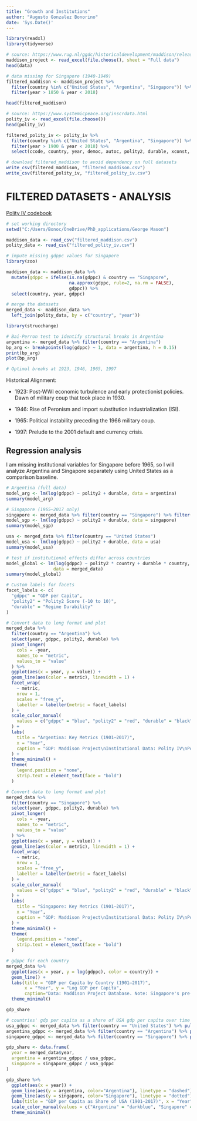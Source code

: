 ```yaml
---
title: "Growth and Institutions"
author: "Augusto Gonzalez Bonorino"
date: 'Sys.Date()'
---
```



```r
library(readxl)
library(tidyverse)

# source: https://www.rug.nl/ggdc/historicaldevelopment/maddison/releases/maddison-project-database-2023?lang=en
maddison_project <- read_excel(file.choose(), sheet = "Full data")
head(data)
```

```r
# data missing for Singapore (1940-1949)
filtered_maddison <- maddison_project %>%
  filter(country %in% c("United States", "Argentina", "Singapore")) %>%
  filter(year > 1850 & year < 2018)

head(filtered_maddison)
```


```r
# source: https://www.systemicpeace.org/inscrdata.html
polity_iv <- read_excel(file.choose())
head(polity_iv)
```

```r
filtered_polity_iv <- polity_iv %>%
  filter(country %in% c("United States", "Argentina", "Singapore")) %>%
  filter(year > 1900 & year < 2018) %>%
  select(ccode, country, year, democ, autoc, polity2, durable, xconst, parcomp, exrec, regtrans, sf)
```

```r
# download filtered_maddison to avoid dependency on full datasets
write_csv(filtered_maddison, "filtered_maddison.csv")
write_csv(filtered_polity_iv, "filtered_polity_iv.csv")
```

# FILTERED DATASETS - ANALYSIS

[Polity IV codebook](https://web.mit.edu/efogg/Public/PolisciLab/Data/p4manualv2006.pdf)

```r
# set working directory
setwd("C:/Users/Bonoc/OneDrive/PhD_applications/George Mason")
```


```r
maddison_data <- read_csv("filtered_maddison.csv")
polity_data <- read_csv("filtered_polity_iv.csv")
```

```r
# impute missing gdppc values for Singapore
library(zoo)

maddison_data <- maddison_data %>%
  mutate(gdppc = ifelse(is.na(gdppc) & country == "Singapore", 
                        na.approx(gdppc, rule=2, na.rm = FALSE), 
                        gdppc)) %>%
  select(country, year, gdppc)

```

```r
# merge the datasets
merged_data <- maddison_data %>%
  left_join(polity_data, by = c("country", "year"))
```


```r
library(strucchange)

# Bai-Perron test to identify structural breaks in Argentina
argentina <- merged_data %>% filter(country == "Argentina")
bp_arg <- breakpoints(log(gdppc) ~ 1, data = argentina, h = 0.15)
print(bp_arg)
plot(bp_arg)  

# Optimal breaks at 1923, 1946, 1965, 1997
```

Historical Alignment:

- 1923: Post-WWI economic turbulence and early protectionist policies. Dawn of military coup that took place in 1930.

- 1946: Rise of Peronism and import substitution industrialization (ISI).

- 1965: Political instability preceding the 1966 military coup.

- 1997: Prelude to the 2001 default and currency crisis.

## Regression analysis

I am missing institutional variables for Singapore before 1965, so I will analyze Argentina and Singapore separately using United States as a comparison baseline.

```r
# Argentina (full data)
model_arg <- lm(log(gdppc) ~ polity2 + durable, data = argentina)
summary(model_arg)
```

```r
# Singapore (1965–2017 only)
singapore <- merged_data %>% filter(country == "Singapore") %>% filter(year >= 1965)
model_sgp <- lm(log(gdppc) ~ polity2 + durable, data = singapore)
summary(model_sgp)
```

```r
usa <- merged_data %>% filter(country == "United States")
model_usa <- lm(log(gdppc) ~ polity2 + durable, data = usa)
summary(model_usa)
```


```r
# test if institutional effects differ across countries
model_global <- lm(log(gdppc) ~ polity2 * country + durable * country, 
                  data = merged_data)
summary(model_global)
```


```r
# Custom labels for facets
facet_labels <- c(
  "gdppc" = "GDP per Capita",
  "polity2" = "Polity2 Score (-10 to 10)",
  "durable" = "Regime Durability"
)

# Convert data to long format and plot
merged_data %>%
  filter(country == "Argentina") %>%
  select(year, gdppc, polity2, durable) %>%
  pivot_longer(
    cols = -year,
    names_to = "metric",
    values_to = "value"
  ) %>%
  ggplot(aes(x = year, y = value)) +
  geom_line(aes(color = metric), linewidth = 1) +
  facet_wrap(
    ~ metric,
    nrow = 1,
    scales = "free_y",
    labeller = labeller(metric = facet_labels)
  ) +
  scale_color_manual(
    values = c("gdppc" = "blue", "polity2" = "red", "durable" = "black")
  ) +
  labs(
    title = "Argentina: Key Metrics (1901–2017)",
    x = "Year",
    caption = "GDP: Maddison Project\nInstitutional Data: Polity IV\nPolity2: -10 (autocracy) to +10 (democracy).\nDurability: Years since last regime change (defined as a 3+ point change in polity2 score)."
  ) +
  theme_minimal() +
  theme(
    legend.position = "none",
    strip.text = element_text(face = "bold")
  )
```


```r
# Convert data to long format and plot
merged_data %>%
  filter(country == "Singapore") %>%
  select(year, gdppc, polity2, durable) %>%
  pivot_longer(
    cols = -year,
    names_to = "metric",
    values_to = "value"
  ) %>%
  ggplot(aes(x = year, y = value)) +
  geom_line(aes(color = metric), linewidth = 1) +
  facet_wrap(
    ~ metric,
    nrow = 1,
    scales = "free_y",
    labeller = labeller(metric = facet_labels)
  ) +
  scale_color_manual(
    values = c("gdppc" = "blue", "polity2" = "red", "durable" = "black")
  ) +
  labs(
    title = "Singapore: Key Metrics (1901–2017)",
    x = "Year",
    caption = "GDP: Maddison Project\nInstitutional Data: Polity IV\nPolity2: -10 (autocracy) to +10 (democracy).\nDurability: Years since last regime change (defined as a 3+ point change in polity2 score)."
  ) +
  theme_minimal() +
  theme(
    legend.position = "none",
    strip.text = element_text(face = "bold")
  )
```


```r
# gdppc for each country
merged_data %>%
  ggplot(aes(x = year, y = log(gdppc), color = country)) +
  geom_line() +
  labs(title = "GDP per Capita by Country (1901–2017)", 
       x = "Year", y = "Log GDP per Capita",
       caption="Data: Maddison Project Database. Note: Singapore's pre-1965 GDPpc includes interpolated values (1940–1949 missing)") +
  theme_minimal()
```

```r
gdp_share
```


```r
# countries' gdp per capita as a share of USA gdp per capita over time
usa_gdppc <- merged_data %>% filter(country == "United States") %>% pull(gdppc)
argentina_gdppc <- merged_data %>% filter(country == "Argentina") %>% pull(gdppc)
singapore_gdppc <- merged_data %>% filter(country == "Singapore") %>% pull(gdppc)

gdp_share <- data.frame(
  year = merged_data$year,
  argentina = argentina_gdppc / usa_gdppc,
  singapore = singapore_gdppc / usa_gdppc
)

gdp_share %>%
  ggplot(aes(x = year)) +
  geom_line(aes(y = argentina, color="Argentina"), linetype = "dashed") +
  geom_line(aes(y = singapore, color="Singapore"), linetype = "dotted") +
  labs(title = "GDP per Capita as Share of USA (1901–2017)", x = "Year", y = "GDP per Capita Share") +
  scale_color_manual(values = c("Argentina" = "darkblue", "Singapore" = "darkgreen")) +
  theme_minimal()
  
```




